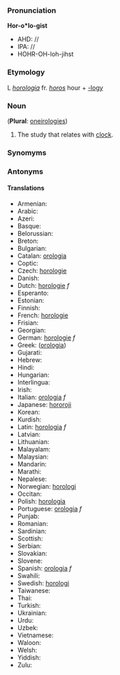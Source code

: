 ===Pronunciation===

'''Hor-o*lo-gist'''
*AHD: //
*IPA: //
*HOHR-OH-loh-jihst
===Etymology===

L ''[[horologia]]'' fr. ''[[horos]]'' hour + [[-logy]]
=== Noun ===

('''Plural''': [[oneirologies]])

#The study that relates with [[clock]].  
===Synomyms===
===Antonyms===
====Translations====
*Armenian:
*Arabic:
*Azeri:
*Basque:
*Belorussian:
*Breton:
*Bulgarian:
*Catalan: [[orologia]]
*Coptic:
*Czech: [[horologie]]
*Danish:
*Dutch: [[horologie]] ''f''
*Esperanto:
*Estonian:
*Finnish:
*French: [[horologie]]
*Frisian:
*Georgian:
*German: [[horologie]] ''f''
*Greek: ([[orologia]])
*Gujarati:
*Hebrew:
*Hindi:
*Hungarian:
*Interlingua:
*Irish:
*Italian: [[orologia]] ''f''
*Japanese: [[hororoji]]
*Korean:
*Kurdish:
*Latin: [[horologia]] ''f''
*Latvian:
*Lithuanian:
*Malayalam:
*Malaysian:
*Mandarin:
*Marathi:
*Nepalese:
*Norwegian: [[horologi]]
*Occitan:
*Polish: [[horologia]]
*Portuguese: [[orologia]] ''f''
*Punjab:
*Romanian:
*Sardinian:
*Scottish:
*Serbian:
*Slovakian:
*Slovene:
*Spanish: [[orologia]] ''f''
*Swahili:
*Swedish: [[horologi]]
*Taiwanese:
*Thai:
*Turkish:
*Ukrainian:
*Urdu:
*Uzbek:
*Vietnamese:
*Waloon:
*Welsh:
*Yiddish:
*Zulu: